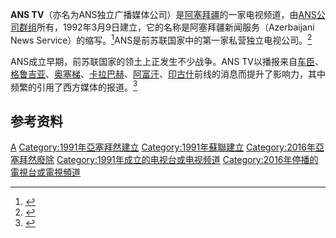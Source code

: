 {{Infobox Network
|network_name = 阿塞拜疆新闻服务
|network_logo = 
|country      = [[阿塞拜疆|阿塞拜疆]]
|network_type = [[电视|电视]]
|available    = 
|owner        = [[ANS公司群组|ANS公司群组]]
|key_people   =
|launch_date  = 1991年11月26日 
|closed   =     2016年7月18日
|founder      = [[Vahid_Mustafayev|Vahid Mustafayev]]
|slogan       =  ''Döyüş alnınıza yazılıb'' <br> ''Dəqiq, qərəzsiz, vicdanlı''
|past_names   = 
|website      = [http://www.anspress.com www.anspress.com]
}}
'''ANS TV'''（亦名为ANS独立广播媒体公司）是[[阿塞拜疆|阿塞拜疆]]的一家电视频道，由[[ANS公司群组|ANS公司群组]]所有，1992年3月9日建立，它的名称是阿塞拜疆新闻服务（Azerbaijani News Service）的缩写。<ref name="ans">{{cite web
  | url  = http://acronyms.thefreedictionary.com/American+Neurotology+Society
  | title  = The Free Dictionary
  | accessdate  = 2008-07-22
  | archive-date  = 2011-05-18
  | archive-url  = https://web.archive.org/web/20110518073647/http://acronyms.thefreedictionary.com/American+Neurotology+Society
  | dead-url  = no
  }}</ref>ANS是前苏联国家中的第一家私营独立电视公司。<ref name="undp">{{cite web
  | url  = http://www.un-az.org/undp/bulnews44/m5new.php#First_FM_radio_station
  | publisher  = [[United_Nations_Development_Programme|UNDP]]
  | title  = Azerbaijan Development Bulletin,
  | accessdate  = 2008-07-22
  | deadurl  = yes
  | archiveurl  = https://wayback.archive-it.org/all/20111008001816/http://www.un-az.org/undp/bulnews44/m5new.php#First_FM_radio_station
  | archivedate  = 2011-10-08
  }}</ref>

ANS成立早期，前苏联国家的领土上正发生不少战争。ANS TV以播报来自[[車臣共和國|车臣]]、[[格鲁吉亚|格鲁吉亚]]、[[奥塞梯|奥塞梯]]、[[卡拉巴赫|卡拉巴赫]]、[[阿富汗|阿富汗]]、[[印古什|印古什]]前线的消息而提升了影响力，其中频繁的引用了西方媒体的报道。<ref>{{Cite web |url=http://www.anspress.com/index.php?stid=333005 |title=ANS Group of Companies |access-date=2011-07-10 |archive-url=https://web.archive.org/web/20110707145238/http://www.anspress.com/index.php?stid=333005 |archive-date=2011-07-07 |dead-url=yes }}</ref>

==参考资料==
{{reflist}}
{{Azerbaijan-stub}}

[[Category:阿塞拜疆媒体|A]]
[[Category:1991年亞塞拜然建立|Category:1991年亞塞拜然建立]]
[[Category:1991年蘇聯建立|Category:1991年蘇聯建立]]
[[Category:2016年亞塞拜然廢除|Category:2016年亞塞拜然廢除]]
[[Category:1991年成立的电视台或电视频道|Category:1991年成立的电视台或电视频道]]
[[Category:2016年停播的電視台或電視頻道|Category:2016年停播的電視台或電視頻道]]